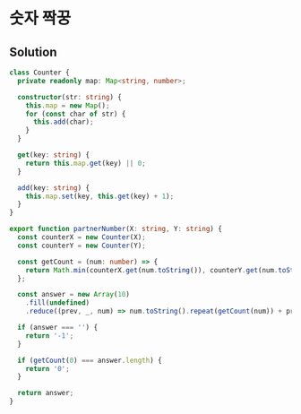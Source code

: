 # 숫자 짝꿍

## Solution

```typescript filename="solution.ts" copy
class Counter {
  private readonly map: Map<string, number>;

  constructor(str: string) {
    this.map = new Map();
    for (const char of str) {
      this.add(char);
    }
  }

  get(key: string) {
    return this.map.get(key) || 0;
  }

  add(key: string) {
    this.map.set(key, this.get(key) + 1);
  }
}

export function partnerNumber(X: string, Y: string) {
  const counterX = new Counter(X);
  const counterY = new Counter(Y);

  const getCount = (num: number) => {
    return Math.min(counterX.get(num.toString()), counterY.get(num.toString()));
  };

  const answer = new Array(10)
    .fill(undefined)
    .reduce((prev, _, num) => num.toString().repeat(getCount(num)) + prev, '');

  if (answer === '') {
    return '-1';
  }

  if (getCount(0) === answer.length) {
    return '0';
  }

  return answer;
}
```
